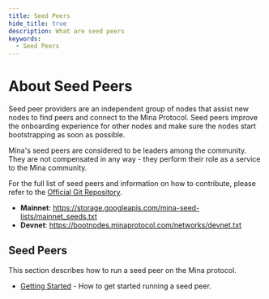 ```yaml
---
title: Seed Peers
hide_title: true
description: What are seed peers
keywords:
  - Seed Peers
---
```



# About Seed Peers

Seed peer providers are an independent group of nodes that assist new nodes to find peers and connect to the Mina Protocol. Seed peers improve the onboarding experience for other nodes and make sure the nodes start bootstrapping as soon as possible.

Mina's seed peers are considered to be leaders among the community. They are not compensated in any way - they perform their role as a service to the Mina community.

For the full list of seed peers and information on how to contribute, please refer to the [Official Git Repository](https://github.com/MinaFoundation/seeds).

- **Mainnet**: https://storage.googleapis.com/mina-seed-lists/mainnet_seeds.txt
- **Devnet**: https://bootnodes.minaprotocol.com/networks/devnet.txt

## Seed Peers

This section describes how to run a seed peer on the Mina protocol.

- [Getting Started](seed-peers/getting-started) - How to get started running a seed peer.
